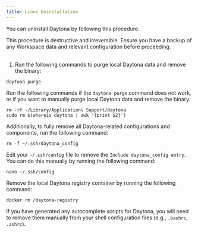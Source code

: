 ```yaml
---
title: Linux Uninstallation
---
```


You can uninstall Daytona by following this procedure.

<Aside type="caution">
This procedure is destructive and irreversible.
Ensure you have a backup of any Workspace data and relevant configuration before proceeding.
</Aside>

<br />

1. Run the following commands to purge local Daytona data and remove the binary:

```shell
daytona purge
```

Run the following commands if the `daytona purge` command does not work, or if you want to manually purge local Daytona data and remove the binary:

```shell
rm -rf ~/Library/Application\ Support/daytona
sudo rm $(whereis daytona | awk '{print $2}')
```

Additionally, to fully remove all Daytona-related configurations and components, run the following command:

```shell
rm -f ~/.ssh/daytona_config
```

Edit your `~/.ssh/config` file to remove the `Include daytona_config entry`. You can do this manually by running the following command:

```shell
nano ~/.ssh/config
```

Remove the local Daytona registry container by running the following command:

```shell
docker rm /daytona-registry
```

If you have generated any autocomplete scripts for Daytona, you will need to remove them manually from your shell configuration files (e.g., `.bashrc`, `.zshrc`).
